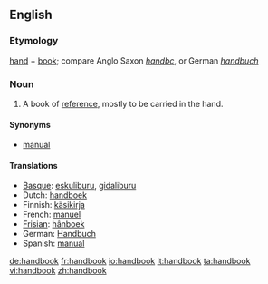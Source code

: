 ==English==

===Etymology===
[[hand]] + [[book]]; compare Anglo Saxon ''[[handbc]]'', or German ''[[handbuch]]''

===Noun===
{{wikipedia}}
{{en-noun}}

# A book of [[reference]], mostly to be carried in the hand.

====Synonyms====
* [[manual]]

====Translations====
{{top}}
*[[Basque]]: [[eskuliburu]], [[gidaliburu]]
*Dutch: [[handboek]] {{n}}
*Finnish: [[käsikirja]]
*French: [[manuel]] {{m}}
*[[Frisian]]: [[hânboek]] {{n}}
*German: [[Handbuch]] {{n}}
*Spanish: [[manual]] {{m}}
{{bottom}}

[[de:handbook]]
[[fr:handbook]]
[[io:handbook]]
[[it:handbook]]
[[ta:handbook]]
[[vi:handbook]]
[[zh:handbook]]